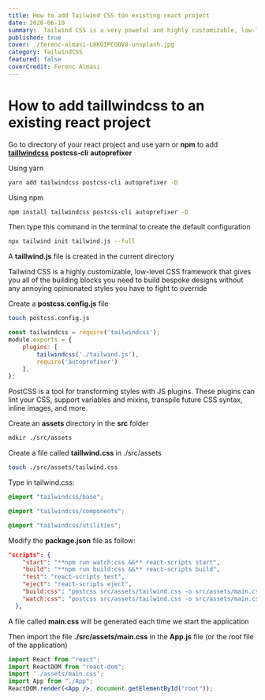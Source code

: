 ```yaml
---
title: How to add Tailwind CSS ton existing react project
date: 2020-06-10
summary:  Tailwind CSS is a very poweful and highly customizable, low-level CSS framework. This article explains how add Tailwind CSS support in an existing react project.
published: true
cover: ./ferenc-almasi-L8KQIPCODV8-unsplash.jpg
category: TailwindCSS
featured: false 
coverCredit: Ferenc Almasi
---
```


# How to add taillwindcss to an existing react project

Go to directory of your react project and use yarn or **npm** to add **[taillwindcss](https://tailwindcss.com/)** **postcss-cli** **autoprefixer**

Using yarn

```bash
yarn add tailwindcss postcss-cli autoprefixer -D
```

Using npm

```bash
npm install tailwindcss postcss-cli autoprefixer -D
```

Then type this command in the terminal to create the default configuration

```bash
npx tailwind init tailwind.js --full
```

A **taillwind.js** file is created in the current directory

Tailwind CSS is a highly customizable, low-level CSS framework that gives you all of the building blocks you need to build bespoke designs without any annoying opinionated styles you have to fight to override

Create a **postcss.config.js** file

```bash
touch postcss.config.js
```

```jsx
const tailwindcss = require('tailwindcss');
module.exports = {
    plugins: [
        tailwindcss('./tailwind.js'),
        require('autoprefixer')
    ],
};
```

PostCSS is a tool for transforming styles with JS plugins. These plugins can lint your CSS, support variables and mixins, transpile future CSS syntax, inline images, and more.

Create an **assets** directory in the **src** folder

```bash
mdkir ./src/assets
```

Create a file called **taillwind.css** in ./src/assets

```bash
touch ./src/assets/tailwind.css
```

Type in tailwind.css:

```css
@import "tailwindcss/base";

@import "tailwindcss/components";

@import "tailwindcss/utilities";
```

Modify the **package.json** file as follow:

```json
"scripts": {
    "start": "**npm run watch:css &&** react-scripts start",
    "build": "**npm run build:css &&** react-scripts build",
    "test": "react-scripts test",
    "eject": "react-scripts eject",
    "build:css": "postcss src/assets/tailwind.css -o src/assets/main.css",
    "watch:css": "postcss src/assets/tailwind.css -o src/assets/main.css"
  },
```

A file called **main.css** will be generated each time we start the application

Then import the file **./src/assets/main.css** in the **App.js** file (or the root file of the application)

```jsx
import React from "react";
import ReactDOM from "react-dom";
import './assets/main.css';
import App from "./App";
ReactDOM.render(<App />, document.getElementById("root"));
```
